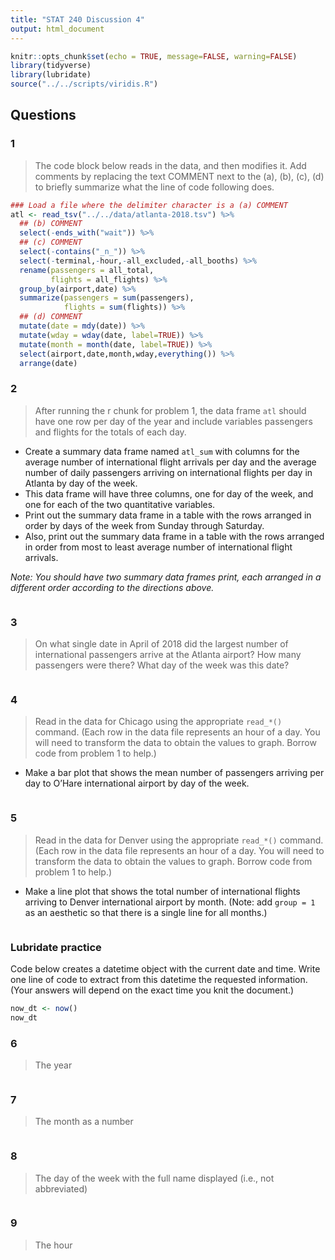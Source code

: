 ```yaml
---
title: "STAT 240 Discussion 4"
output: html_document
---
```


```r
knitr::opts_chunk$set(echo = TRUE, message=FALSE, warning=FALSE)
library(tidyverse)
library(lubridate)
source("../../scripts/viridis.R")
```

## Questions

### 1

> The code block below reads in the data, and then modifies it. Add comments by replacing the text COMMENT next to the (a), (b), (c), (d) to briefly summarize what the line of code following does.

```r
### Load a file where the delimiter character is a (a) COMMENT
atl <- read_tsv("../../data/atlanta-2018.tsv") %>%
  ## (b) COMMENT
  select(-ends_with("wait")) %>%
  ## (c) COMMENT
  select(-contains("_n_")) %>%
  select(-terminal,-hour,-all_excluded,-all_booths) %>%
  rename(passengers = all_total,
         flights = all_flights) %>%
  group_by(airport,date) %>%
  summarize(passengers = sum(passengers),
            flights = sum(flights)) %>%
  ## (d) COMMENT
  mutate(date = mdy(date)) %>%
  mutate(wday = wday(date, label=TRUE)) %>%
  mutate(month = month(date, label=TRUE)) %>%
  select(airport,date,month,wday,everything()) %>% 
  arrange(date)
```




### 2

> After running the r chunk for problem 1, the data frame `atl` should have one row per day of the year and include variables passengers and flights for the totals of each day. 

- Create a summary data frame named `atl_sum` with columns for the average number of international flight arrivals per day and the average number of daily passengers arriving on international flights per day in Atlanta by day of the week.  
- This data frame will have three columns, one for day of the week, and one for each of the two quantitative variables.  
- Print out the summary data frame in a table with the rows arranged in order by days of the week from Sunday through Saturday.
- Also, print out the summary data frame in a table with the rows arranged in order from most to least average number of international flight arrivals.

*Note:  You should have two summary data frames print, each arranged in a different order according to the directions above.*

```r

```




### 3

> On what single date in April of 2018 did the largest number of international passengers arrive at the Atlanta airport? How many passengers were there? What day of the week was this date?

```r

```



### 4

> Read in the data for Chicago using the appropriate `read_*()` command.  (Each row in the data file represents an hour of a day. You will need to transform the data to obtain the values to graph. Borrow code from problem 1 to help.)

-  Make a bar plot that shows the mean number of passengers arriving per day to O'Hare international airport by day of the week. 

```r

```



### 5

> Read in the data for Denver using the appropriate `read_*()` command. (Each row in the data file represents an hour of a day. You will need to transform the data to obtain the values to graph. Borrow code from problem 1 to help.)

- Make a line plot that shows the total number of international flights arriving to Denver international airport by month. (Note: add `group = 1` as an aesthetic so that there is a single line for all months.)

```r

```



### Lubridate practice

Code below creates a datetime object with the current date and time.
Write one line of code to extract from this datetime the requested information.
(Your answers will depend on the exact time you knit the document.)

```r
now_dt <- now()
now_dt
```



### 6

> The year

```r

```



### 7

> The month as a number

```r

```



### 8

> The day of the week with the full name displayed (i.e., not abbreviated)

```r

```



### 9

> The hour

```r

```


